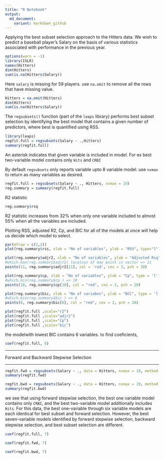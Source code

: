 ```yaml
---
title: "R Notebook"
output: 
  md_document:
    variant: markdown_github
---
```


Applying the best subset selection approach to the Hitters data. We wish to predict a baseball player’s Salary on the basis of various statistics associated with performance in the previous year.

```r
options(warn = -1)
library(ISLR)
names(Hitters)
dim(Hitters)
sum(is.na(Hitters$Salary))
```

Here `salary` is missing for 59 players. use `na.omit` to remove all the rows that have missing value.

```r
Hitters = na.omit(Hitters)
dim(Hitters)
sum(is.na(Hitters$Salary))
```

The `regsubsets()` function (part of the `leaps` library) performs best subset selection by identifying the best model that contains a given number of predictors, where best is quantiﬁed using RSS.

```r
library(leaps)
regfit.full = regsubsets(Salary ~ .,Hitters)
summary(regfit.full)
```

An asterisk indicates that given variable is included in model. For ex best two-variable model contains only `Hits` and `CRBI`

By default `regsubsets` only reports variable upto 8 variable model. use `nvmax` to return as many variables as desired.
```r
regfit.full = regsubsets(Salary ~ ., Hitters, nvmax = 19)
reg.summary = summary(regfit.full)
```

R2 statistic

```r
reg.summary$rsq
```

R2 statistic increases from 32% when only one variable included to almost 55% when all the variables are included.

Plotting RSS, adjusted R2, Cp, and BIC for all of the models at once will help us decide which model to select.
```r
par(mfrow = c(2,2))
plot(reg.summary$rss, xlab = "No of variables", ylab = "RSS", type="l")  #type="l"  to connect the plotted points with lines.

plot(reg.summary$adjr2, xlab = "No of variables", ylab = "Adjusted Rsq", type="l")
#which.max(reg.summary$adjr2) location of max point in vector => 11
points(11, reg.summary$adjr2[11], col = 'red', cex = 2, pch = 20)

plot(reg.summary$cp, xlab = "No of variables", ylab = "Cp", type = 'l')
#which.min(reg.summary$cp ) => 10
points(10, reg.summary$cp[10], col = "red", cex = 2, pch = 20)

plot(reg.summary$bic, xlab = "No of variabes", ylab = "BCC", type = 'l')
#which.min(reg.summary$bic ) => 6
points(6, reg.summary$bic[6], col = "red", cex = 2, pch = 20)
```
```r
plot(regfit.full ,scale="r2")
plot(regfit.full ,scale="adjr2")
plot(regfit.full ,scale="Cp")
plot(regfit.full ,scale="bic")
```

the modelwith lowest BIC contains 6 variables. to find coeficients,
```r
coef(regfit.full, 6)
```

****************************************************************************************************************************

Forward and Backward Stepwise Selection

****************************************************************************************************************************

```r

regfit.fwd = regsubsets(Salary ~ ., data = Hitters, nvmax = 19, method = "forward")
summary(regfit.fwd)

```
```r


regfit.bwd = regsubsets(Salary ~ ., data = Hitters, nvmax = 19, method = "backward")
summary(regfit.bwd)
```

we see that using forward stepwise selection, the best one variable model contains only `CRBI`, and the best two-variable model additionally includes `Hits`. For this data, the best one-variable through six variable models are each identical for best subset and forward selection. However, the best seven-variable models identiﬁed by forward stepwise selection, backward stepwise selection, and best subset selection are diﬀerent.
```r
coef(regfit.full, 7)
```
```r
coef(regfit.fwd, 7)
```
```r
coef(regfit.bwd, 7)
```


